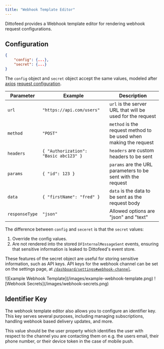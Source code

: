 ```yaml
---
title: "Webhook Template Editor"
---
```


Dittofeed provides a Webhook template editor for rendering webhook request configurations.

## Configuration

```json
{
    "config": {...},
    "secret": {...}
}
```

The `config` object and `secret` object accept the same values, modeled after [axios](https://www.npmjs.com/package/axios) [request configuration](https://axios-http.com/docs/req_config).

| Parameter      | Example                                 | Description                                           |
|----------------|-----------------------------------------|-------------------------------------------------------|
| `url`          | `"https://api.com/users"`               | `url` is the server URL that will be used for the request |
| `method`       | `"POST"`                                | `method` is the request method to be used when making the request |
| `headers`      | `{ "Authorization": "Basic abc123" }`   | `headers` are custom headers to be sent              |
| `params`       | `{ "id": 123 }`                         | `params` are the URL parameters to be sent with the request |
| `data`         | `{ "firstName": "fred" }`               | `data` is the data to be sent as the request body    |
| `responseType` | `"json"`                                | Allowed options are "json" and "text"                |


The difference between `config` and `seceret` is that the `secret` values:

1. Override the config values.
2. Are not rendered into the stored `DFInternalMessageSent` events, ensuring that sensitive information is leaked to Dittofeed's event store.

These features of the secret object are useful for storing sensitive information, such as API keys. API keys for the webhook channel can be set on the settings page, at [`/dashboard/settings#webhook-channel`](https://dittofeed.com/dashboard/settings#webhook-channel).

<Frame>
  ![Example Webhook Template](/images/example-webhook-template.png)
</Frame>

<Frame>
  ![Webhook Secrets](/images/webhook-secrets.png)
</Frame>

## Identifier Key

The webhook template editor also allows you to configure an identifier key. This key serves several purposes, including managing subscriptions, handling webhook based delivery updates, and more.

This value should be the user property which identifies the user with respect to the channel you are contacting them on e.g. the users email, their phone number, or their device token in the case of mobile push.
